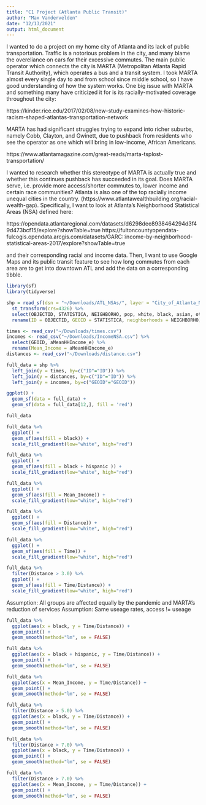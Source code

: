 ```yaml
---
title: "C1 Project (Atlanta Public Transit)"
author: "Max Vandervelden"
date: "12/13/2021"
output: html_document
---
```


I wanted to do a project on my home city of Atlanta and its lack of public transportation. Traffic is a notorious problem in the city, and many blame the overeliance on cars for their excessive commutes. The main public operator which connects the city is MARTA (Metropolitan Atlanta Rapid Transit Authority), which operates a bus and a transit system. I took MARTA almost every single day to and from school since middle school, so I have good understanding of how the system works. 
One big issue with MARTA and something many have criticized it for is its racially-motivated coverage throughout the city:

  https://kinder.rice.edu/2017/02/08/new-study-examines-how-historic-racism-shaped-atlantas-transportation-network

MARTA has had significant struggles trying to expand into richer suburbs, namely Cobb, Clayton, and Gwinett, due to pushback from residents who see the operator as one which will bring in low-income, African Americans.

https://www.atlantamagazine.com/great-reads/marta-tsplost-transportation/

I wanted to research whether this stereotype of MARTA is actually true and whether this continues pushback has succeeded in its goal. Does MARTA serve, i.e. provide more access/shorter commutes to, lower income and certain race communities? Atlanta is also one of the top racially income unequal cities in the country. (https://www.atlantawealthbuilding.org/racial-wealth-gap). Specifically, I want to look at Atlanta's Neighborhood Statistical Areas (NSA) defined here:

  https://opendata.atlantaregional.com/datasets/d6298dee8938464294d3f49d473bcf15/explore?showTable=true
  https://fultoncountyopendata-fulcogis.opendata.arcgis.com/datasets/GARC::income-by-neighborhood-statistical-areas-2017/explore?showTable=true 
  
and their corresponding racial and income data. Then, I want to use Google Maps and its public transit feature to see how long commutes from each area are to get into downtown ATL and add the data on a corresponding tibble.

```r
library(sf)
library(tidyverse)
```

```r
shp = read_sf(dsn = "~/Downloads/ATL_NSAs/", layer = "City_of_Atlanta_Neighborhood_Statistical_Areas") %>%
  st_transform(crs=4326) %>%
  select(OBJECTID, STATISTICA, NEIGHBORHO, pop, white, black, asian, other, hispanic, geometry) %>%
  rename(ID = OBJECTID, GEOID = STATISTICA, neighborhoods = NEIGHBORHO)

times <- read_csv("~/Downloads/times.csv")
incomes <- read_csv("~/Downloads/IncomeNSA.csv") %>%
  select(GEOID, aMeanHHIncome_e) %>%
  rename(Mean_Income = aMeanHHIncome_e)
distances <- read_csv("~/Downloads/distance.csv")

full_data = shp %>%
  left_join(y = times, by=c("ID"="ID")) %>%
  left_join(y = distances, by=c("ID"="ID")) %>%
  left_join(y = incomes, by=c("GEOID"="GEOID")) 

ggplot() +
  geom_sf(data = full_data) +
  geom_sf(data = full_data[12,], fill = 'red')

full_data
```
```r
full_data %>% 
  ggplot() +
  geom_sf(aes(fill = black)) +
  scale_fill_gradient(low="white", high="red")

full_data %>% 
  ggplot() +
  geom_sf(aes(fill = black + hispanic )) +
  scale_fill_gradient(low="white", high="red")

full_data %>% 
  ggplot() +
  geom_sf(aes(fill = Mean_Income)) +
  scale_fill_gradient(low="white", high="red")

full_data %>%
  ggplot() + 
  geom_sf(aes(fill = Distance)) + 
  scale_fill_gradient(low="white", high="red")

full_data %>% 
  ggplot() +
  geom_sf(aes(fill = Time)) +
  scale_fill_gradient(low="white", high="red")

full_data %>% 
  filter(Distance > 3.0) %>%
  ggplot() +
  geom_sf(aes(fill = Time/Distance)) +
  scale_fill_gradient(low="white", high="red") 
```

Assumption: All groups are affected equally by the pandemic and MARTA's reduction of services
Assumption: Same useage rates, access != useage

```r
full_data %>%
  ggplot(aes(x = black, y = Time/Distance)) +
  geom_point() +
  geom_smooth(method="lm", se = FALSE)

full_data %>%
  ggplot(aes(x = black + hispanic, y = Time/Distance)) +
  geom_point() +
  geom_smooth(method="lm", se = FALSE)

full_data %>%
  ggplot(aes(x = Mean_Income, y = Time/Distance)) +
  geom_point() +
  geom_smooth(method="lm", se = FALSE)
```

```r
full_data %>%
  filter(Distance > 5.0) %>%
  ggplot(aes(x = black, y = Time/Distance)) +
  geom_point() +
  geom_smooth(method="lm", se = FALSE)

full_data %>%
  filter(Distance > 7.0) %>%
  ggplot(aes(x = black, y = Time/Distance)) +
  geom_point() +
  geom_smooth(method="lm", se = FALSE)

full_data %>%
  filter(Distance > 7.0) %>%
  ggplot(aes(x = Mean_Income, y = Time/Distance)) +
  geom_point() +
  geom_smooth(method="lm", se = FALSE)
```